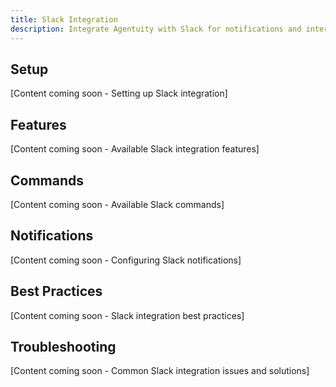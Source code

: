 ```yaml
---
title: Slack Integration
description: Integrate Agentuity with Slack for notifications and interactions
---
```


## Setup

[Content coming soon - Setting up Slack integration]

## Features

[Content coming soon - Available Slack integration features]

## Commands

[Content coming soon - Available Slack commands]

## Notifications

[Content coming soon - Configuring Slack notifications]

## Best Practices

[Content coming soon - Slack integration best practices]

## Troubleshooting

[Content coming soon - Common Slack integration issues and solutions]  